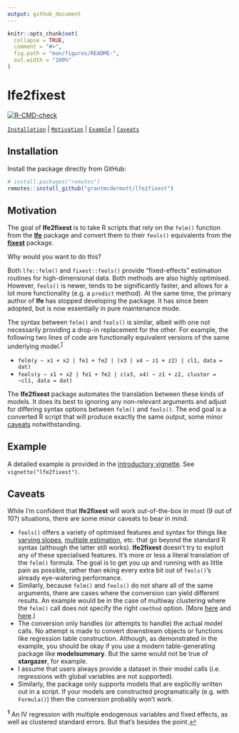 ```yaml
---
output: github_document
---
```


<!-- README.md is generated from README.Rmd. Please edit that file -->

```r
knitr::opts_chunk$set(
  collapse = TRUE,
  comment = "#>",
  fig.path = "man/figures/README-",
  out.width = "100%"
)
```

# lfe2fixest

<!-- badges: start -->
[![R-CMD-check](https://github.com/grantmcdermott/lfe2fixest/workflows/R-CMD-check/badge.svg)](https://github.com/grantmcdermott/lfe2fixest/actions)
<!-- badges: end -->

[`Installation`](#installation) | [`Motivation`](#motivation) | [`Example`](#example) | [`Caveats`](#caveats)

## Installation

Install the package directly from GitHub:

``` r
# install.packages("remotes")
remotes::install_github("grantmcdermott/lfe2fixest")
```

## Motivation

The goal of **lfe2fixest** is to take R scripts that rely on the `felm()` function 
from the [**lfe**](https://github.com/sgaure/lfe) package and convert 
them to their `feols()` equivalents from the 
[**fixest**](https://lrberge.github.io/fixest) package.

Why would you want to do this?

Both `lfe::felm()` and `fixest::feols()` provide "fixed-effects" estimation 
routines for high-dimensional data. Both methods are also highly optimised. 
However, `feols()` is newer, tends to be significantly faster, and allows for 
a lot more functionality (e.g. a `predict` method). At the same time, the 
primary author of **lfe** has stopped developing the package. It has since been adopted, but is now essentially in pure maintenance mode.

The syntax between `felm()` and `feols()` is similar, albeit with one not
necessarily providing a drop-in replacement for the other. For example, the 
following two lines of code are functionally equivalent versions of the same
underlying model.<sup id="a1">[1](#f1)</sup>

- `felm(y ~ x1 + x2 | fe1 + fe2 | (x3 | x4 ~ z1 + z2) | cl1, data = dat)`
- `feols(y ~ x1 + x2 | fe1 + fe2 | c(x3, x4) ~ z1 + z2, cluster = ~cl1, data = dat)`

The **lfe2fixest** package automates the translation between these kinds of
models. It does its best to ignoring any non-relevant arguments and adjust for
differing syntax options between `felm()` and `feols()`. The end goal is a 
converted R script that will produce exactly the same output, some minor
[caveats](#caveats) notwithstanding.

## Example

A detailed example is provided in the [introductory vignette](http://grantmcdermott.com/lfe2fixest/articles/lfe2fixest.html). See `vignette("lfe2fixest")`.

## Caveats

While I'm confident that **lfe2fixest** will work out-of-the-box in most (9 out 
of 10?) situations, there are some minor caveats to bear in mind.

- `feols()` offers a variety of optimised features and syntax for things like 
[varying slopes](https://cran.r-project.org/web/packages/fixest/vignettes/fixest_walkthrough.html#31_Varying_slopes), 
[multiple estimation](https://cran.r-project.org/web/packages/fixest/vignettes/multiple_estimations.html), 
etc. that go beyond the standard R syntax (although the latter still works). 
**lfe2fixest** doesn't try to exploit any of these specialised features. It's 
more or less a literal translation of the `felm()` formula. The goal is to get 
you up and running with as little pain as possible, rather than eking every 
extra bit out of `feols()`'s already eye-watering performance.
- Similarly, because `felm()` and `feols()` do not share all of the same 
arguments, there are cases where the conversion can yield different results. An
example would be in the case of multiway clustering where the `felm()` call does
not specify the right `cmethod` option. (More
[here](https://github.com/sgaure/lfe/pull/26) and
[here](https://cran.r-project.org/web/packages/fixest/vignettes/standard_errors.html).)
- The conversion only handles (or attempts to handle) the actual model calls. No 
attempt is made to convert downstream objects or functions like regression table 
construction. Although, as demonstrated in the example, you should be okay if 
you use a modern table-generating package like **modelsummary**. But the same 
would not be true of **stargazer**, for example.
- I assume that users always provide a dataset in their model calls (i.e. 
regressions with global variables are not supported). 
- Similarly, the package only supports models that are explicitly written out in 
a script. If your models are constructed programatically (e.g. with `Formula()`) 
then the conversion probably won't work.

<sup><b id="f1">1</b></sup> An IV regression with multiple endogenous variables
and fixed effects, as well as clustered standard errors. But that's besides the
point.[↩](#a1)
